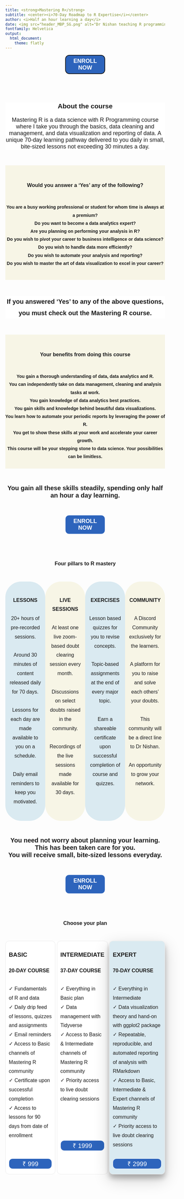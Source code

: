 ```yaml
---
title: <strong>Mastering R</strong>
subtitle: <center><i>70-Day Roadmap to R Expertise</i></center>
author: <i>Half an hour learning a day</i>
date: <img src="header_MBP_SG.png" alt="Dr Nishan teaching R programming" height=45% width=45%> </img>
fontfamily: Helvetica
output:
  html_document:
    theme: flatly
---
```

<style type="text/css">


body {
  font-family: Helvetica;
}

h1,h2,h3,h4,h5,h6{
  font-family: Helvetica;
}

.flex-container {
  display: flex;
  flex-direction: row;
}

/* Responsive layout - makes a one column layout instead of a two-column layout */
@media (max-width: 450px) {
  .flex-container {
    width: 95%;
    height: 40%;
    flex-direction: column;
  }
}

h1.title {
  text-align: center;
  font-size: 60px;
  padding-top: 2%;
  
}

h4.subtitle {
  text-align: center;
  font-size: 20px;
  padding-top: 1%;
}


h4.author {
  text-align: center;
  padding-top: 1%;
  font-size: 18px;
  
}

h4.date {
  text-align: center;
  padding-top: 0.75%;
  padding-bottom: 0.5%;
  font-size: 20px;
  
}

.button {
border-width: 1px;
border-style: solid;
border-radius: 12px;
border-color: white;
background-color: #2d64bc;
padding: 2px 2px;
text-align: center;
display: inline-block;
font-size: 18px;
width: 25%;
height: 60px;
transition-duration: 0.1s;
color: white;
}

.button:hover {
  background-color: #36AE7C; /* Green */
  border-color: #36AE7C;
  color: black;
  box-shadow: 0 12px 16px 0 rgba(0,0,0,0.24), 0 17px 50px 0 rgba(0,0,0,0.19);
}

.button_2 {
border-width: 1px;
border-style: solid;
border-radius: 12px;
border-color: white;
background-color: #2d64bc;
padding: 2px 2px;
text-align: center;
display: inline-block;
font-size: 20px;
width: 100%;
height: auto;
transition-duration: 0.1s;
color: white;
}

.button_2:hover {
  background-color: #36AE7C; /* Green */
  border-color: #36AE7C;
  color: black;
  box-shadow: 0 12px 16px 0 rgba(0,0,0,0.24), 0 17px 50px 0 rgba(0,0,0,0.19);
}

.button_3 {
border-width: 1px;
border-style: solid;
border-radius: 12px;
border-color: white;
background-color: #2d64bc;
padding: 2px 2px;
text-align: center;
display: inline-block;
font-size: 20px;
width: 100%;
height: auto;
transition-duration: 0.1s;
color: white;
}

.button_3:hover {
  background-color: #36AE7C; /* Green */
  border-color: #36AE7C;
  color: black;
  box-shadow: 0 12px 16px 0 rgba(0,0,0,0.24), 0 17px 50px 0 rgba(0,0,0,0.19);
}

</style>

<center><button class="button button" autofocus onclick="window.location.href ='https://rzp.io/l/mastering-r-expert'"><strong>ENROLL NOW</strong></button></center>

\

\

::: {style="background-color: white; font-size: 18px"}

<center>
<h3>
<strong>
About the course
</strong>
</h3>
</center>

<center>

Mastering R is a data science with R Programming course where I take you through the basics, data cleaning and management, and data visualization and reporting of data. A unique 70-day learning pathway delivered to you daily in small, bite-sized lessons not exceeding 30 minutes a day.

</center>
:::

\

::: {style="background-color: #f7f5e6; line-height: 1.8; text-align: center;"}
\

<center>

<h3>

<strong>Would you answer a 'Yes' any of the following?</strong>

</h3>

</center>

\
**You are a busy working professional or student for whom time is always at a premium?**\
**Do you want to become a data analytics expert?**\
**Are you planning on performing your analysis in R?**\
**Do you wish to pivot your career to business intelligence or data science?**\
**Do you wish to handle data more efficiently?**\
**Do you wish to automate your analysis and reporting?**\
**Do you wish to master the art of data visualization to excel in your career?**\

\
:::

\

::: {style="background-color: white; line-height: 1.8; text-align: center; font-size: 20px"}
**If you answered ‘Yes’ to any of the above questions, you must check out the Mastering R course.**
:::

\

::: {style="background-color: #f7f5e6; line-height: 1.8; text-align: center;"}
\

<center>

<h3>

<strong>Your benefits from doing this course</strong>

</h3>

</center>

\
**You gain a thorough understanding of data, data analytics and R.**\
**You can independently take on data management, cleaning and analysis tasks at work.**\
**You gain knowledge of data analytics best practices.**\
**You gain skills and knowledge behind beautiful data visualizations.**\
**You learn how to automate your periodic reports by leveraging the power of R.**\
**You get to show these skills at your work and accelerate your career growth.**\
**This course will be your stepping stone to data science. Your possibilities can be limitless.**\
\
:::

\

:::: {style="font-size: 20px; text-align: center;"}

**You gain all these skills steadily, spending only half an hour a day learning.** \
::::

\

<center><button class="button button" onclick="window.location.href ='https://rzp.io/l/mastering-r-expert'"><strong>ENROLL NOW</strong></button></center>

\

\

<h3><strong><center>Four pillars to R mastery</center></strong></h3>

\

:::::: {class="flex-container"}

:::::{style="background-color: #DAEAF1; line-height: 1.8; text-align: center; width: 25%; padding-left: 2%; padding-right: 2%; font-size: 16px; border-radius: 50px; border-width: 5px; border-color: white;"}
\
**LESSONS**\
\
20+ hours of pre-recorded sessions.\
\
Around 30 minutes of content released daily for 70 days.\
\
Lessons for each day are made available to you on a schedule.\
\
Daily email reminders to keep you motivated.\
\
:::::

:::::{style="background-color: #f7f5e6; line-height: 1.8; text-align: center; width: 25%; padding-left: 2%; padding-right: 2%; font-size: 16px; border-radius: 50px; border-width: 5px; border-color: white;"}
\
**LIVE SESSIONS**\
\
At least one live zoom-based doubt clearing session every month.\
\
Discussions on select doubts raised in the community.\
\
Recordings of the live sessions made available for 30 days.\
\
:::::

:::::{style="background-color: #DAEAF1; line-height: 1.8; text-align: center; width: 25%; padding-left: 2%; padding-right: 2%; font-size: 16px; border-radius: 50px; border-width: 5px; border-color: white;"}
\
**EXERCISES**\
\
Lesson based quizzes for you to revise concepts.\
\
Topic-based assignments at the end of every major topic.\
\
Earn a shareable certificate upon successful completion of course and quizzes.\
\
:::::

:::::{style="background-color: #f7f5e6; line-height: 1.8; text-align: center; width: 25%; padding-left: 2%; padding-right: 2%; font-size: 16px; border-radius: 50px; border-width: 5px; border-color: white;"}
\
**COMMUNITY**\
\
A Discord Community exclusively for the learners.\
\
A platform for you to raise and solve each others' your doubts.\
\
This community will be a direct line to Dr Nishan.\
\
An opportunity to grow your network.\
\
:::::

::::::

\

:::: {style="font-size: 20px; text-align: center;"}

**You need not worry about planning your learning.**\
**This has been taken care for you.**\
**You will receive small, bite-sized lessons everyday.** \

::::

\

<center><button class="button button" onclick="window.location.href ='https://rzp.io/l/mastering-r-expert'"><strong>ENROLL NOW</strong></button></center>

\

\

<h3><strong><center>Choose your plan</center></strong></h3>

\

:::::: {class="flex-container"}

:::::{style="background-color: white; line-height: 1.8; text-align: left; width: 31%; padding-left: 2%; padding-right: 2%; border-width: 1px; border-style: solid; border-radius: 12px; border-color: #e9e9e9; font-size: 16px;"}

<h3><strong>BASIC</strong></h3>
**20-DAY COURSE**\
\
&#10003; Fundamentals of R and data \
&#10003; Daily drip feed of lessons, quizzes and assignments \
&#10003; Email reminders \
&#10003; Access to Basic channels of Mastering R community \
&#10003; Certificate upon successful completion \
&#10003; Access to lessons for 90 days from date of enrollment \
\
\
<left><button class="button button_2" onclick="window.location.href ='https://rzp.io/l/mastering-r-basic'">&#8377; 999</button></left>


:::::

::::: {style="background-color: white; line-height: 1.8; text-align: center; width: 1%;"}
:::::

:::::{style="background-color: white; line-height: 1.8; text-align: left; width: 31%; padding-left: 2%; padding-right: 2%; border-width: 1px; border-style: solid; border-radius: 12px; border-color: #e9e9e9; font-size: 16px;"}

<h3><strong>INTERMEDIATE</strong></h3>
**37-DAY COURSE**\
\
&#10003; Everything in Basic plan \
&#10003; Data management with Tidyverse \
&#10003; Access to Basic & Intermediate channels of Mastering R community \
&#10003; Priority access to live doubt clearing sessions \
\
\
\
\
<left><button class="button button_2" onclick="window.location.href ='https://rzp.io/l/mastering-r-intermediate'">&#8377; 1999</button></left>\

:::::

::::: {style="background-color: white; line-height: 1.8; text-align: center; width: 1%;"}
:::::

:::::{style="background-color: #DAEAF1; line-height: 1.8; text-align: left; width: 35%; padding-left: 2%; padding-right: 2%; border-width: 1px; border-style: solid; border-radius: 12px; border-color: #eeeeee; box-shadow: 0 12px 16px 0 rgba(0,0,0,0.24), 0 17px 50px 0 rgba(0,0,0,0.19); font-size: 16px;"}

<h3><strong>EXPERT</strong></h3>
**70-DAY COURSE**\
\
&#10003; Everything in Intermediate \
&#10003; Data visualization theory and hand-on with ggplot2 package \
&#10003; Repeatable, reproducible, and automated reporting of analysis with RMarkdown \
&#10003; Access to Basic, Intermediate & Expert channels of Mastering R community \
&#10003; Priority access to live doubt clearing sessions \
\
<left><button class="button button_3" onclick="window.location.href ='https://rzp.io/l/mastering-r-expert'">&#8377; 2999</button></left>\

:::::

::::::
